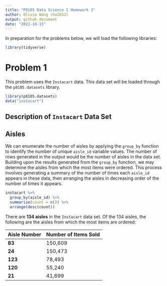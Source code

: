 ```yaml
---
title: "P8105 Data Science I Homework 3"
author: Olivia Wang (hw2852)
output: github_document
date: "2022-10-15"
---
```


In preparation for the problems below, we will load the following libraries: 

```r
library(tidyverse)
```

# Problem 1

This problem uses the `Instacart` data. This data set will be loaded through the `p8105.datasets` library. 

```r
library(p8105.datasets)
data("instacart")
```

## Description of `Instacart` Data Set

## Aisles

We can enumerate the number of aisles by applying the `group_by` function to identify the number of unique `aisle_id` variable values. The number of rows generated in the output would be the number of aisles in the data set. Building upon the results generated from the `group_by` function, we may determine the aisles from which the most items were ordered. This process involves generating a summary of the number of times each `aisle_id` appears in these data, then arranging the aisles in decreasing order of the number of times it appears. 

```r
instacart %>%
  group_by(aisle_id) %>% 
  summarize(count = n()) %>% 
  arrange(desc(count))
```

There are __134 aisles__ in the `Instacart` data set. Of the 134 aisles, the following are the aisles from which the most items are ordered:

Aisle Number   Number of Items Sold
-------------  --------------------
__83__         150,609
__24__         150,473
__123__        78,493
__120__        55,240
__21__         41,699
